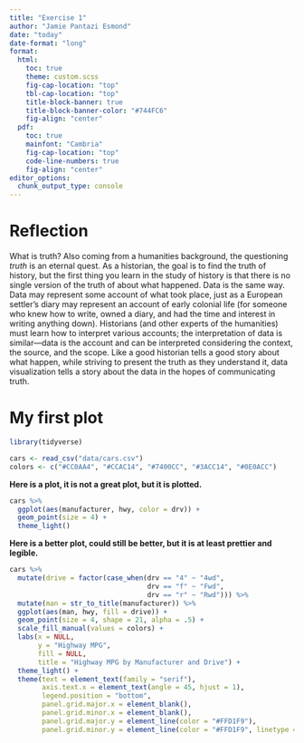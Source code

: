 ```yaml
---
title: "Exercise 1"
author: "Jamie Pantazi Esmond"
date: "today"
date-format: "long"
format: 
  html: 
    toc: true
    theme: custom.scss
    fig-cap-location: "top"
    tbl-cap-location: "top"
    title-block-banner: true
    title-block-banner-color: "#744FC6"
    fig-align: "center"
  pdf: 
    toc: true
    mainfont: "Cambria"
    fig-cap-location: "top"
    code-line-numbers: true
    fig-align: "center"
editor_options: 
  chunk_output_type: console
---
```


# Reflection

What is truth? Also coming from a humanities background, the questioning *truth* is an eternal quest. As a historian, the goal is to find the truth of history, but the first thing you learn in the study of history is that there is no single version of the truth of about what happened. Data is the same way. Data may represent some account of what took place, just as a European settler's diary may represent an account of early colonial life (for someone who knew how to write, owned a diary, and had the time and interest in writing anything down). Historians (and other experts of the humanities) must learn how to interpret various accounts; the interpretation of data is similar---data is the account and can be interpreted considering the context, the source, and the scope. Like a good historian tells a good story about what happen, while striving to present the truth as they understand it, data visualization tells a story about the data in the hopes of communicating truth.

\newpage

# My first plot

```r
library(tidyverse)

cars <- read_csv("data/cars.csv")
colors <- c("#CC0AA4", "#CCAC14", "#7400CC", "#3ACC14", "#0E0ACC")

```

**Here is a plot, it is not a great plot, but it is plotted.**

```r

cars %>% 
  ggplot(aes(manufacturer, hwy, color = drv)) +
  geom_point(size = 4) +
  theme_light()

```

**Here is a better plot, could still be better, but it is at least prettier and legible.**

```r

cars %>% 
  mutate(drive = factor(case_when(drv == "4" ~ "4wd",
                                  drv == "f" ~ "Fwd",
                                  drv == "r" ~ "Rwd"))) %>% 
  mutate(man = str_to_title(manufacturer)) %>% 
  ggplot(aes(man, hwy, fill = drive)) +
  geom_point(size = 4, shape = 21, alpha = .5) +
  scale_fill_manual(values = colors) +
  labs(x = NULL,
       y = "Highway MPG",
       fill = NULL,
       title = "Highway MPG by Manufacturer and Drive") +
  theme_light() +
  theme(text = element_text(family = "serif"),
        axis.text.x = element_text(angle = 45, hjust = 1),
        legend.position = "bottom",
        panel.grid.major.x = element_blank(),
        panel.grid.minor.x = element_blank(),
        panel.grid.major.y = element_line(color = "#FFD1F9"),
        panel.grid.minor.y = element_line(color = "#FFD1F9", linetype = "dashed"))

```
